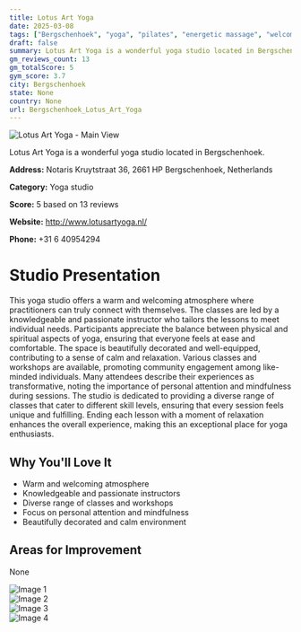 ```yaml
---
title: Lotus Art Yoga
date: 2025-03-08
tags: ["Bergschenhoek", "yoga", "pilates", "energetic massage", "welcoming", "relaxing", "Bergschenhoek"]  
draft: false
summary: Lotus Art Yoga is a wonderful yoga studio located in Bergschenhoek.
gm_reviews_count: 13
gm_totalScore: 5
gym_score: 3.7
city: Bergschenhoek
state: None
country: None
url: Bergschenhoek_Lotus_Art_Yoga
---
```


<div className="aspect-[16/9] relative my-8">
  <img 
    src="https://lh3.googleusercontent.com/gps-cs-s/AB5caB8Fpi9i-69kzeR3PSlgxUQyyuE-lbhRqQCuegHCv21KpfupBYResB1SLDR1iUVpACQCE7KqMTjSi-mIQkezxN6Kkc8vjXGKFysluTIWTk1ctIPNpX4VxtRkWMmtk_3f8AaAv4kUrA=w1920-h1080-k-no"
    alt="Lotus Art Yoga - Main View"
    className="object-cover absolute inset-0 w-full h-full rounded-lg"
  />
</div>

Lotus Art Yoga is a wonderful yoga studio located in Bergschenhoek.

**Address:** Notaris Kruytstraat 36, 2661 HP Bergschenhoek, Netherlands

**Category:** Yoga studio

**Score:** 5 based on 13 reviews

**Website:** http://www.lotusartyoga.nl/

**Phone:** +31 6 40954294

# Studio Presentation

This yoga studio offers a warm and welcoming atmosphere where practitioners can truly connect with themselves. The classes are led by a knowledgeable and passionate instructor who tailors the lessons to meet individual needs. Participants appreciate the balance between physical and spiritual aspects of yoga, ensuring that everyone feels at ease and comfortable. The space is beautifully decorated and well-equipped, contributing to a sense of calm and relaxation. Various classes and workshops are available, promoting community engagement among like-minded individuals. Many attendees describe their experiences as transformative, noting the importance of personal attention and mindfulness during sessions.
The studio is dedicated to providing a diverse range of classes that cater to different skill levels, ensuring that every session feels unique and fulfilling. Ending each lesson with a moment of relaxation enhances the overall experience, making this an exceptional place for yoga enthusiasts.

## Why You'll Love It

- Warm and welcoming atmosphere
- Knowledgeable and passionate instructors
- Diverse range of classes and workshops
- Focus on personal attention and mindfulness
- Beautifully decorated and calm environment

## Areas for Improvement

None

<div className="grid grid-cols-1 xl:grid-cols-2 gap-4 my-8">
<div className="aspect-[4/3] relative"><img src="https://lh3.googleusercontent.com/gps-cs-s/AB5caB_hobBCNR9J-EXCZWfBMxHR3yI8m23vi2PsYYU1t_mscFt1JmrLgGR84Y7UNI1Dj9enJUC9eL88qEOng6RafnhMh3Jz7hD5yK6EUXGCrHN9PWCZfK_aj1qVVla3oDuKovYH_2Q=w1920-h1080-k-no" alt="Image 1" className="object-cover absolute inset-0 w-full h-full rounded-lg" /></div>
<div className="aspect-[4/3] relative"><img src="https://lh3.googleusercontent.com/gps-cs-s/AB5caB_liRF5CMRkxYuZObeq7GB01xRBC5bZv5JspFlCb-5-NZj8QoKY3U7vWPWCJpnHVJnlMlbPoGv74mtD4D-SRGhhSf1MLqfsHmVhO61IBZQ68dIGibc3pDZDcAAYmlgGT3Xx0jU=w1920-h1080-k-no" alt="Image 2" className="object-cover absolute inset-0 w-full h-full rounded-lg" /></div>
<div className="aspect-[4/3] relative"><img src="https://lh3.googleusercontent.com/gps-cs-s/AB5caB83gXxTA540Cp3KvAg1P1W3LIPlm5Y99b7DiZ9rVYQV9HGFaSWoOs9588Sq98rW0Ii65PX_W6jATH43gSeMBM_SDLj4YhqCXMcgisE3NMZ6Glt_sjZR7plqfpbNWAN82GqzOebA=w1920-h1080-k-no" alt="Image 3" className="object-cover absolute inset-0 w-full h-full rounded-lg" /></div>
<div className="aspect-[4/3] relative"><img src="https://lh3.googleusercontent.com/gps-cs-s/AB5caB-0n1ZEGIfkrPCDMyT15hz7VZgyN6uBG6r4i2nBXh3FkUo4Sv98VvX_WDoPY1vsZKvnwA2jEoNYOicZS6n58aC-w--G3aIu2WPYcFrebaz20wGjGu9tljkO5arxajkFgNKt1NFZig=w1920-h1080-k-no" alt="Image 4" className="object-cover absolute inset-0 w-full h-full rounded-lg" /></div>
</div>